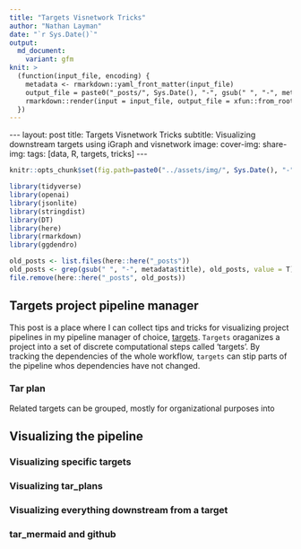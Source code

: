 ```yaml
---
title: "Targets Visnetwork Tricks"
author: "Nathan Layman"
date: "`r Sys.Date()`"
output:
  md_document:
    variant: gfm
knit: >
  (function(input_file, encoding) {
    metadata <- rmarkdown::yaml_front_matter(input_file)
    output_file = paste0("_posts/", Sys.Date(), "-", gsub(" ", "-", metadata$title), ".md")
    rmarkdown::render(input = input_file, output_file = xfun::from_root(output_file))
  })
---
```


```{=html}
---
layout: post
title: Targets Visnetwork Tricks
subtitle: Visualizing downstream targets using iGraph and visnetwork
image: 
cover-img: 
share-img: 
tags: [data, R, targets, tricks]
---
```

```r
knitr::opts_chunk$set(fig.path=paste0("../assets/img/", Sys.Date(), "-", gsub(" ", "-", metadata$title), "_files/"))

library(tidyverse)
library(openai)
library(jsonlite)
library(stringdist)
library(DT)
library(here)
library(rmarkdown)
library(ggdendro)

old_posts <- list.files(here::here("_posts"))
old_posts <- grep(gsub(" ", "-", metadata$title), old_posts, value = T)
file.remove(here::here("_posts", old_posts))
```

## Targets project pipeline manager

This post is a place where I can collect tips and tricks for visualizing project pipelines in my pipeline manager of choice, [targets](https://books.ropensci.org/targets/). `Targets` oraganizes a project into a set of discrete computational steps called 'targets'. By tracking the dependencies of the whole workflow, `targets` can stip parts of the pipeline whos dependencies have not changed.

### Tar plan

Related targets can be grouped, mostly for organizational purposes into 

## Visualizing the pipeline

### Visualizing specific targets

### Visualizing tar_plans

### Visualizing everything downstream from a target

### tar_mermaid and github